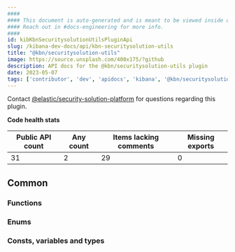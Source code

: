 ```yaml
---
####
#### This document is auto-generated and is meant to be viewed inside our experimental, new docs system.
#### Reach out in #docs-engineering for more info.
####
id: kibKbnSecuritysolutionUtilsPluginApi
slug: /kibana-dev-docs/api/kbn-securitysolution-utils
title: "@kbn/securitysolution-utils"
image: https://source.unsplash.com/400x175/?github
description: API docs for the @kbn/securitysolution-utils plugin
date: 2023-05-07
tags: ['contributor', 'dev', 'apidocs', 'kibana', '@kbn/securitysolution-utils']
---
```




Contact [@elastic/security-solution-platform](https://github.com/orgs/elastic/teams/security-solution-platform) for questions regarding this plugin.

**Code health stats**

| Public API count  | Any count | Items lacking comments | Missing exports |
|-------------------|-----------|------------------------|-----------------|
| 31 | 2 | 29 | 0 |

## Common

### Functions
<DocDefinitionList data={kbnSecuritysolutionUtilsObj.common.functions}/>

### Enums
<DocDefinitionList data={kbnSecuritysolutionUtilsObj.common.enums}/>

### Consts, variables and types
<DocDefinitionList data={kbnSecuritysolutionUtilsObj.common.misc}/>

